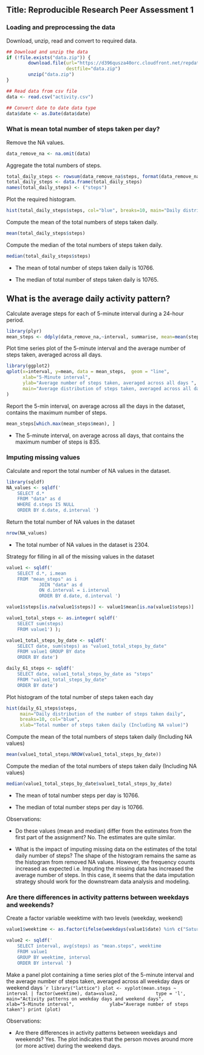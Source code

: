 ## Title: Reproducible Research Peer Assessment 1 

### Loading and preprocessing the data

Download, unzip, read and convert to required data.

```r
## Download and unzip the data
if (!file.exists("data.zip")) {
        download.file(url="https://d396qusza40orc.cloudfront.net/repdata%2Fdata%2Factivity.zip",
                      destfile="data.zip")
        unzip("data.zip")
}

## Read data from csv file
data <- read.csv("activity.csv")

## Convert date to date data type
data$date <- as.Date(data$date)
```

### What is mean total number of steps taken per day?

Remove the NA values.
```r
data_remove_na <- na.omit(data) 
````

Aggregate the total numbers of steps.
```r
total_daily_steps <- rowsum(data_remove_na$steps, format(data_remove_na$date, '%Y-%m-%d')) 
total_daily_steps <- data.frame(total_daily_steps) 
names(total_daily_steps) <- ("steps")
````

Plot the required histogram.
```r
hist(total_daily_steps$steps, col="blue", breaks=10, main="Daily distribution of the total number of steps taken daily", xlab="Total number of steps")
````

Compute the mean of the total numbers of steps taken daily.

```r
mean(total_daily_steps$steps)
````

Compute the median of the total numbers of steps taken daily.
```r
median(total_daily_steps$steps)
```
- The mean of total number of steps taken daily is 10766.

- The median of total number of steps taken daily is 10765.

## What is the average daily activity pattern?

Calculate average steps for each of 5-minute interval during a 24-hour period.
```r
library(plyr)
mean_steps <- ddply(data_remove_na,~interval, summarise, mean=mean(steps))
````

Plot time series plot of the 5-minute interval and the average number of steps taken, averaged across all days.
```r
library(ggplot2)
qplot(x=interval, y=mean, data = mean_steps,  geom = "line",
      xlab="5-Minute interval",
      ylab="Average number of steps taken, averaged across all days ",
      main="Average distribution of steps taken, averaged across all days"
)
````

Report the 5-min interval, on average across all the days in the dataset, contains the maximum number of steps.
```r
mean_steps[which.max(mean_steps$mean), ]
```

- The 5-minute interval, on average across all days, that contains the maximum number of steps is 835.

### Imputing missing values

Calculate and report the total number of NA values in the dataset.
```r
library(sqldf)
NA_values <- sqldf(' 
    SELECT d.*            
    FROM "data" as d
    WHERE d.steps IS NULL 
    ORDER BY d.date, d.interval ')
````

Return the total number of NA values in the dataset
```r
nrow(NA_values)
```
- The total number of NA values in the dataset is 2304.

Strategy for filling in all of the missing values in the dataset

```r
value1 <- sqldf('  
    SELECT d.*, i.mean
    FROM "mean_steps" as i
            JOIN "data" as d
            ON d.interval = i.interval 
            ORDER BY d.date, d.interval ') 

value1$steps[is.na(value1$steps)] <- value1$mean[is.na(value1$steps)]

value1_total_steps <- as.integer( sqldf(' 
    SELECT sum(steps)  
    FROM value1') );

value1_total_steps_by_date <- sqldf(' 
    SELECT date, sum(steps) as "value1_total_steps_by_date" 
    FROM value1 GROUP BY date 
    ORDER BY date') 

daily_61_steps <- sqldf('   
    SELECT date, value1_total_steps_by_date as "steps"
    FROM "value1_total_steps_by_date"
    ORDER BY date')
````

Plot histogram of the total number of steps taken each day

```r
hist(daily_61_steps$steps, 
     main="Daily distribution of the number of steps taken daily",
     breaks=10, col="blue", 
     xlab="Total number of steps taken daily (Including NA value)")
```

Compute the mean of the total numbers of steps taken daily (Including NA values)
```r
mean(value1_total_steps/NROW(value1_total_steps_by_date))
````

Compute the median of the total numbers of steps taken daily (Including NA values)
```r
median(value1_total_steps_by_date$value1_total_steps_by_date)
```
- The mean of total number steps per day is 10766.

- The median of total number steps per day is 10766.

Observations:

- Do these values (mean and median) differ from the estimates from the first part of the assignment? No. The estimates are quite similar.

- What is the impact of imputing missing data on the estimates of the total daily number of steps? The shape of the histogram remains the same as the histogram from removed NA values. However, the frequency counts increased as expected i.e. Imputing the missing data has increased the average number of steps. In this case, it seems that the data imputation strategy should work for the downstream data analysis and modeling.

### Are there differences in activity patterns between weekdays and weekends?

Create a factor variable weektime with two levels (weekday, weekend)
```r
value1$weektime <- as.factor(ifelse(weekdays(value1$date) %in% c("Saturday","Sunday"),"weekend", "weekday"))

value2 <- sqldf('   
    SELECT interval, avg(steps) as "mean.steps", weektime
    FROM value1
    GROUP BY weektime, interval
    ORDER BY interval ')
````

Make a panel plot containing a time series plot of the 5-minute interval and the average number of steps taken, averaged across all weekday days or weekend days
````r
library("lattice")
plot <- xyplot(mean.steps ~ interval | factor(weektime), data=value2, 
            type = 'l',
            main="Activity patterns on weekday days and weekend days",
            xlab="5-Minute interval",
            ylab="Average number of steps taken")
print (plot)
```

Observations:

- Are there differences in activity patterns between weekdays and weekends? Yes. The plot indicates that the person moves around more (or more active) during the weekend days.
